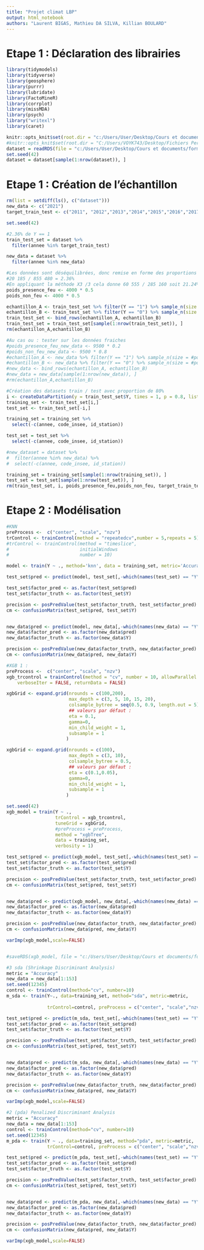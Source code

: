 ```yaml
---
title: "Projet climat LBP"
output: html_notebook
authors: "Laurent BIGAS, Mathieu DA SILVA, Killian BOULARD"
---
```


# Etape 1 : Déclaration des librairies
```r
library(tidymodels)
library(tidyverse)
library(geosphere)
library(purrr)
library(lubridate)
library(FactoMineR)
library(corrplot)
library(missMDA)
library(psych)
library("writexl")
library(caret)
```

```r
knitr::opts_knit$set(root.dir = "c:/Users/User/Desktop/Cours et documents/formation/formation R ensae/DATA")
#knitr::opts_knit$set(root.dir = "C:/Users/VOYK743/Desktop/Fichiers Perso/Formation ENSAI/Datasets")
dataset = readRDS(file = "c:/Users/User/Desktop/Cours et documents/formations/formation R ensae/DATA/dataset.RDS")
set.seed(42)
dataset = dataset[sample(1:nrow(dataset)), ]
```

# Etape 1 : Création de l'échantillon

```r
rm(list = setdiff(ls(), c("dataset")))
new_data <- c("2021")
target_train_test <- c("2011", "2012","2013","2014","2015","2016","2017","2018","2019","2020")

set.seed(42)

#2.36% de Y == 1
train_test_set = dataset %>% 
  filter(annee %in% target_train_test)

new_data = dataset %>% 
  filter(annee %in% new_data)

#Les données sont déséquilibrées, donc remise en forme des proportions
#20 185 / 855 480 = 2.36%
#En appliquant la méthode X3 /3 cela donne 60 555 / 285 160 soit 21.24%
poids_presence_feu <- 4000 * 0.5
poids_non_feu <- 4000 * 0.5

echantillon_A <- train_test_set %>% filter(Y == "1") %>% sample_n(size = poids_presence_feu, replace = FALSE)
echantillon_B <- train_test_set %>% filter(Y == "0") %>% sample_n(size = poids_non_feu, replace = FALSE)
train_test_set <- bind_rows(echantillon_A, echantillon_B)
train_test_set = train_test_set[sample(1:nrow(train_test_set)), ]
rm(echantillon_A,echantillon_B)

#Au cas ou : tester sur les données fraiches
#poids_presence_feu_new_data <- 9500 * 0.2
#poids_non_feu_new_data <- 9500 * 0.8
#echantillon_A <- new_data %>% filter(Y == "1") %>% sample_n(size = #poids_presence_feu_new_data, replace = FALSE)
#echantillon_B <- new_data %>% filter(Y == "0") %>% sample_n(size = #poids_non_feu_new_data, replace = FALSE)
#new_data <- bind_rows(echantillon_A, echantillon_B)
#new_data = new_data[sample(1:nrow(new_data)), ]
#rm(echantillon_A,echantillon_B)

#Création des datasets train / test avec proportion de 80%
i <- createDataPartition(y = train_test_set$Y, times = 1, p = 0.8, list = FALSE)
training_set <- train_test_set[i,]
test_set <- train_test_set[-i,]

training_set = training_set %>% 
  select(-c(annee, code_insee, id_station))

test_set = test_set %>% 
  select(-c(annee, code_insee, id_station))

#new_dataset = dataset %>% 
#  filter(annee %in% new_data) %>% 
#  select(-c(annee, code_insee, id_station))

training_set = training_set[sample(1:nrow(training_set)), ]
test_set = test_set[sample(1:nrow(test_set)), ]
rm(train_test_set, i, poids_presence_feu,poids_non_feu, target_train_test)
```

# Etape 2 : Modélisation

```r
#KNN
preProcess <-  c("center", "scale", "nzv")
trControl <- trainControl(method = "repeatedcv",number = 5,repeats = 5)
#trControl <- trainControl(method = "timeslice",
#                          initialWindows
#                          number = 10)

model <- train(Y ~ ., method='knn', data = training_set, metric='Accuracy',preProcess = preProcess, trControl=trControl)

test_set$pred <- predict(model, test_set[,-which(names(test_set) == "Y")])

test_set$factor_pred <- as.factor(test_set$pred)
test_set$factor_truth <- as.factor(test_set$Y)

precision <- posPredValue(test_set$factor_truth, test_set$factor_pred)
cm <- confusionMatrix(test_set$pred, test_set$Y)


new_data$pred <- predict(model, new_data[,-which(names(new_data) == "Y")])
new_data$factor_pred <- as.factor(new_data$pred)
new_data$factor_truth <- as.factor(new_data$Y)

precision <- posPredValue(new_data$factor_truth, new_data$factor_pred)
cm <- confusionMatrix(new_data$pred, new_data$Y)

```


```r
#XGB 1 : 
preProcess <-  c("center", "scale", "nzv")
xgb_trcontrol = trainControl(method = "cv", number = 10, allowParallel = TRUE, 
    verboseIter = FALSE, returnData = FALSE)

xgbGrid <- expand.grid(nrounds = c(100,200),  
                       max_depth = c(3, 5, 10, 15, 20),
                       colsample_bytree = seq(0.5, 0.9, length.out = 5),
                       ## valeurs par défaut : 
                       eta = 0.1, 
                       gamma=0,
                       min_child_weight = 1,
                       subsample = 1
                      )

xgbGrid <- expand.grid(nrounds = c(100), 
                       max_depth = c(3, 10),
                       colsample_bytree = 0.5,
                       ## valeurs par défaut : 
                       eta = c(0.1,0.05), 
                       gamma=0,
                       min_child_weight = 1,
                       subsample = 1
                      )

set.seed(42)
xgb_model = train(Y ~ .,
                  trControl = xgb_trcontrol,
                  tuneGrid = xgbGrid, 
                  #preProcess = preProcess,
                  method = "xgbTree",
                  data = training_set,
                  verbosity = 1)

test_set$pred <- predict(xgb_model, test_set[,-which(names(test_set) == "Y")])
test_set$factor_pred <- as.factor(test_set$pred)
test_set$factor_truth <- as.factor(test_set$Y)

precision <- posPredValue(test_set$factor_truth, test_set$factor_pred)
cm <- confusionMatrix(test_set$pred, test_set$Y)


new_data$pred <- predict(xgb_model, new_data[,-which(names(new_data) == "Y")])
new_data$factor_pred <- as.factor(new_data$pred)
new_data$factor_truth <- as.factor(new_data$Y)

precision <- posPredValue(new_data$factor_truth, new_data$factor_pred)
cm <- confusionMatrix(new_data$pred, new_data$Y)

varImp(xgb_model,scale=FALSE)


#saveRDS(xgb_model, file = "c:/Users/User/Desktop/Cours et documents/formation R ensae/projet_cepe/projet_cepe/presentation_shiny/XGboost.rda")

```

```r
#3 sda (Shrinkage Discriminant Analysis)
metric = "Accuracy"
new_data = new_data[1:153]
set.seed(12345)
control <- trainControl(method="cv", number=10)
m_sda <- train(Y~., data=training_set, method="sda", metric=metric, 
               
               trControl=control, preProcess = c("center", "scale","nzv") )

test_set$pred <- predict(m_sda, test_set[,-which(names(test_set) == "Y")])
test_set$factor_pred <- as.factor(test_set$pred)
test_set$factor_truth <- as.factor(test_set$Y)

precision <- posPredValue(test_set$factor_truth, test_set$factor_pred)
cm <- confusionMatrix(test_set$pred, test_set$Y)


new_data$pred <- predict(m_sda, new_data[,-which(names(new_data) == "Y")])
new_data$factor_pred <- as.factor(new_data$pred)
new_data$factor_truth <- as.factor(new_data$Y)

precision <- posPredValue(new_data$factor_truth, new_data$factor_pred)
cm <- confusionMatrix(new_data$pred, new_data$Y)

varImp(xgb_model,scale=FALSE)
```

```r
#2 (pda) Penalized Discriminant Analysis
metric = "Accuracy"
new_data = new_data[1:153]
control <- trainControl(method="cv", number=10)
set.seed(12345)
m_pda <- train(Y ~ ., data=training_set, method="pda", metric=metric, 
               trControl=control, preProcess = c("center", "scale","nzv") )

test_set$pred <- predict(m_pda, test_set[,-which(names(test_set) == "Y")])
test_set$factor_pred <- as.factor(test_set$pred)
test_set$factor_truth <- as.factor(test_set$Y)

precision <- posPredValue(test_set$factor_truth, test_set$factor_pred)
cm <- confusionMatrix(test_set$pred, test_set$Y)


new_data$pred <- predict(m_pda, new_data[,-which(names(new_data) == "Y")])
new_data$factor_pred <- as.factor(new_data$pred)
new_data$factor_truth <- as.factor(new_data$Y)

precision <- posPredValue(new_data$factor_truth, new_data$factor_pred)
cm <- confusionMatrix(new_data$pred, new_data$Y)

varImp(xgb_model,scale=FALSE)
```